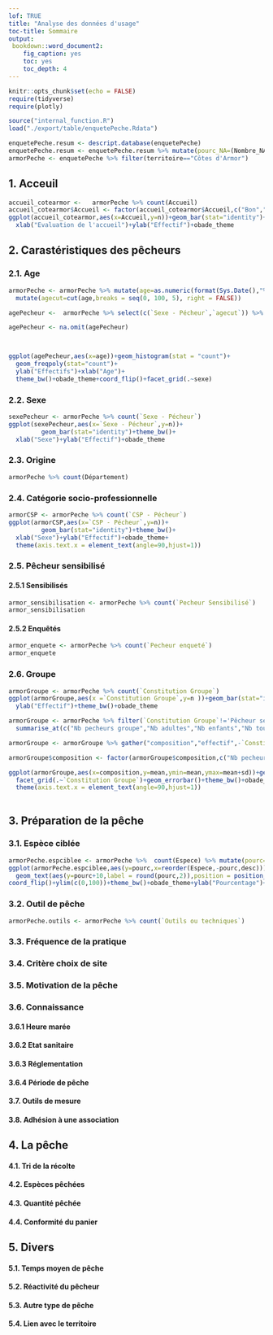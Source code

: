 ---
lof: TRUE
title: "Analyse des données d'usage"
toc-title: Sommaire
output: 
 bookdown::word_document2:
    fig_caption: yes
    toc: yes
    toc_depth: 4
---



```{r setup, include=FALSE}
knitr::opts_chunk$set(echo = FALSE)
require(tidyverse)
require(plotly)
```

```{r load_data,include=FALSE}

source("internal_function.R")
load("./export/table/enquetePeche.Rdata")

enquetePeche.resum <- descript.database(enquetePeche)
enquetePeche.resum <- enquetePeche.resum %>% mutate(pourc_NA=(Nombre_NA/nrow(enquetePeche))*100)
armorPeche <- enquetePeche %>% filter(territoire=="Côtes d'Armor")
```

## 1. Acceuil

```{r acceuil_cotearmor, fig.cap="Evaluation", fig.height=10, fig.width=12}

accueil_cotearmor <-   armorPeche %>% count(Accueil)
accueil_cotearmor$Accueil <- factor(accueil_cotearmor$Accueil,c("Bon","Moyen","Mauvais","Refus","NA"))
ggplot(accueil_cotearmor,aes(x=Accueil,y=n))+geom_bar(stat="identity")+theme_bw()+
  xlab("Evaluation de l'accueil")+ylab("Effectif")+obade_theme
```

## 2. Carastéristiques des pêcheurs

### 2.1. Age

```{r age, fig.cap="Pyramide des âges en fonction du sexe des pêcheurs enquêtés", fig.height=10, fig.width=8, warning=FALSE}

armorPeche <- armorPeche %>% mutate(age=as.numeric(format(Sys.Date(),"%Y"))-armorPeche$`Annee Naissance - Pécheur`) %>% 
  mutate(agecut=cut(age,breaks = seq(0, 100, 5), right = FALSE))

agePecheur <-  armorPeche %>% select(c(`Sexe - Pécheur`,`agecut`)) %>%  group_by(`Sexe - Pécheur`,`agecut`) %>% rename(age=agecut,sexe=`Sexe - Pécheur`)

agePecheur <- na.omit(agePecheur)



ggplot(agePecheur,aes(x=age))+geom_histogram(stat = "count")+
  geom_freqpoly(stat="count")+
  ylab("Effectifs")+xlab("Age")+
  theme_bw()+obade_theme+coord_flip()+facet_grid(.~sexe)

```


### 2.2. Sexe

```{r sexe, fig.cap="Effectif des pêcheurs enquêtés en fonction du sexe", fig.height=7, fig.width=7}
sexePecheur <- armorPeche %>% count(`Sexe - Pécheur`)
ggplot(sexePecheur,aes(x=`Sexe - Pécheur`,y=n))+
         geom_bar(stat="identity")+theme_bw()+
  xlab("Sexe")+ylab("Effectif")+obade_theme

```


### 2.3. Origine

```{r origine}
armorPeche %>% count(Département)
```


### 2.4. Catégorie socio-professionnelle

```{r csp_pecheur,fig.height=8,fig.width=5, fig.cap="Catégories socio-professionnelles des pêcheurs enquêtés"}
armorCSP <- armorPeche %>% count(`CSP - Pécheur`)
ggplot(armorCSP,aes(x=`CSP - Pécheur`,y=n))+
         geom_bar(stat="identity")+theme_bw()+
  xlab("Sexe")+ylab("Effectif")+obade_theme+
  theme(axis.text.x = element_text(angle=90,hjust=1))
```


### 2.5. Pêcheur sensibilisé

#### 2.5.1 Sensibilisés

```{r}
armor_sensibilisation <- armorPeche %>% count(`Pecheur Sensibilisé`)
armor_sensibilisation
```

#### 2.5.2 Enquêtés

```{r}
armor_enquete <- armorPeche %>% count(`Pecheur enqueté`)
armor_enquete
```

### 2.6. Groupe

```{r fig.cap="Répartition des différents types de groupes sondés", fig.height=10, fig.width=12}
armorGroupe <- armorPeche %>% count(`Constitution Groupe`)
ggplot(armorGroupe,aes(x =`Constitution Groupe`,y=n ))+geom_bar(stat="identity")+
  ylab("Effectif")+theme_bw()+obade_theme
```

```{r fig.cap="Effectif moyen des différents pêcheurs au sein des différents groupes constitués", fig.height=15, fig.width=15}
armorGroupe <- armorPeche %>% filter(`Constitution Groupe`!='Pêcheur seul') %>% group_by(`Constitution Groupe`) %>% 
  summarise_at(c("Nb pecheurs groupe","Nb adultes","Nb enfants","Nb tous petits"),list(~mean(.),~sd(.)))

armorGroupe <- armorGroupe %>% gather("composition","effectif",-`Constitution Groupe`) %>% separate(composition,c("composition","fonction"),sep="_") %>% spread("fonction","effectif")

armorGroupe$composition <- factor(armorGroupe$composition,c("Nb pecheurs groupe","Nb adultes","Nb enfants","Nb tous petits"),ordered=T)

ggplot(armorGroupe,aes(x=composition,y=mean,ymin=mean,ymax=mean+sd))+geom_bar(stat="identity",position="dodge")+
  facet_grid(.~`Constitution Groupe`)+geom_errorbar()+theme_bw()+obade_theme+ylab("Effectif (moy,et)")+xlab("")+
  theme(axis.text.x = element_text(angle=90,hjust=1))
  

```


## 3. Préparation de la pêche

### 3.1. Espèce ciblée

```{r fig.cap="Distribution des espèces ciblées par les pêcheurs sondés", fig.height=12, fig.width=20}
armorPeche.espciblee <- armorPeche %>%  count(Espece) %>% mutate(pourc=(n/sum(n))*100)
ggplot(armorPeche.espciblee,aes(y=pourc,x=reorder(Espece,-pourc,desc)))+geom_bar(stat="identity")+
  geom_text(aes(y=pourc+10,label = round(pourc,2)),position = position_dodge(0.9),)+
coord_flip()+ylim(c(0,100))+theme_bw()+obade_theme+ylab("Pourcentage")+ xlab("Espèces ciblées")
```


### 3.2. Outil de pêche

```{r eval=FALSE, include=FALSE}
armorPeche.outils <- armorPeche %>% count(`Outils ou techniques`)
```


### 3.3. Fréquence de la pratique

### 3.4. Critère choix de site

### 3.5. Motivation de la pêche

### 3.6. Connaissance

#### 3.6.1 Heure marée

#### 3.6.2 Etat sanitaire

#### 3.6.3 Réglementation

#### 3.6.4 Période de pêche

#### 3.7. Outils de mesure

#### 3.8. Adhésion à une association

## 4. La pêche

#### 4.1. Tri de la récolte

#### 4.2. Espèces pêchées

#### 4.3. Quantité pêchée

#### 4.4. Conformité du panier

## 5. Divers

#### 5.1. Temps moyen de pêche

#### 5.2. Réactivité du pêcheur

#### 5.3. Autre type de pêche

#### 5.4. Lien avec le territoire








